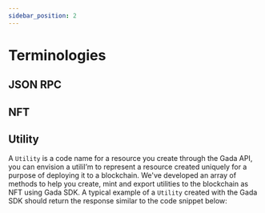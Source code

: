 ```yaml
---
sidebar_position: 2
---
```


# Terminologies

## JSON RPC

## NFT

## Utility
A `Utility` is a code name for a resource you create through the Gada API, you can envision a utiliI’m to represent a resource created uniquely for a purpose of deploying it to a blockchain. We've developed an array of methods to help you create, mint and export utilities to the blockchain as NFT using Gada SDK. A typical example of a `Utility` created with the Gada SDK should return the response similar to the code snippet below:




<!-- export const Highlight = ({children, color}) => (
  <span
    style={{
      backgroundColor: color,
      borderRadius: '20px',
      color: '#fff',
      padding: '10px',
      cursor: 'pointer',
    }}
    onClick={() => {
      alert(`You clicked the color ${color} with label ${children}`);
    }}>
    {children}
  </span>
);

<Highlight color="#25c2a0">Docusaurus green</Highlight> -->

